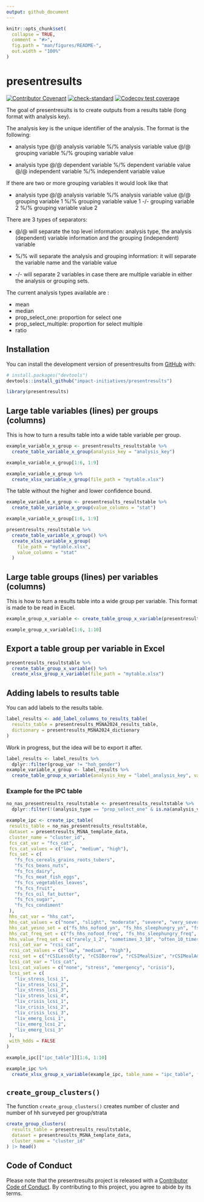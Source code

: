 ```yaml
---
output: github_document
---
```


<!-- README.md is generated from README.Rmd. Please edit that file -->

```r
knitr::opts_chunk$set(
  collapse = TRUE,
  comment = "#>",
  fig.path = "man/figures/README-",
  out.width = "100%"
)
```

# presentresults

<!-- badges: start -->
[![Contributor Covenant](https://img.shields.io/badge/Contributor%20Covenant-2.1-4baaaa.svg)](code_of_conduct.md)
[![check-standard](https://github.com/impact-initiatives/presentresults/actions/workflows/check-standard.yaml/badge.svg)](https://github.com/impact-initiatives/presentresults/actions/workflows/check-standard.yaml)
[![Codecov test coverage](https://codecov.io/gh/impact-initiatives/presentresults/branch/main/graph/badge.svg)](https://app.codecov.io/gh/impact-initiatives/presentresults?branch=main)
<!-- badges: end -->

The goal of presentresults is to create outputs from a results table (long format with 
analysis key).

The analysis key is the unique identifier of the analysis. The format is the following:

- analysis type @/@ analysis variable %/% analysis variable value @/@ grouping variable %/% grouping variable value

- analysis type @/@ dependent variable %/% dependent variable value @/@ independent variable %/% independent variable value

If there are two or more grouping variables it would look like that

- analysis type @/@ analysis variable %/% analysis variable value @/@ grouping variable 1 %/% grouping variable value 1 -/- grouping variable 2 %/% grouping variable value 2

There are 3 types of separators:

- @/@ will separate the top level information: analysis type, the analysis (dependent) variable information and the grouping (independent) variable

- %/% will separate the analysis and grouping information: it will separate the variable name and the variable value

- -/- will separate 2 variables in case there are multiple variable in either the analysis or grouping sets.

The current analysis types available are :

- mean
- median
- prop_select_one: proportion for select one
- prop_select_multiple: proportion for select multiple
- ratio

## Installation

You can install the development version of presentresults from [GitHub](https://github.com/) with:

``` r
# install.packages("devtools")
devtools::install_github("impact-initiatives/presentresults")
```

```r
library(presentresults)
```

## Large table variables (lines) per groups (columns)

This is how to turn a results table into a wide table variable per group.

```r
example_variable_x_group <- presentresults_resultstable %>%
  create_table_variable_x_group(analysis_key = "analysis_key")

example_variable_x_group[1:6, 1:9]
```

```r
example_variable_x_group %>%
  create_xlsx_variable_x_group(file_path = "mytable.xlsx")
```
The table without the higher and lower confidence bound.
```r
example_variable_x_group <- presentresults_resultstable %>%
  create_table_variable_x_group(value_columns = "stat")

example_variable_x_group[1:6, 1:9]
```


```r
presentresults_resultstable %>%
  create_table_variable_x_group() %>%
  create_xlsx_variable_x_group(
    file_path = "mytable.xlsx",
    value_columns = "stat"
  )
```

## Large table groups (lines) per variables (columns)

This is how to turn a results table into a wide group per variable. This format is made to be read 
in Excel.

```r
example_group_x_variable <- create_table_group_x_variable(presentresults_resultstable, value_columns = "stat")

example_group_x_variable[1:6, 1:10]
```
## Export a table group per variable in Excel

```r
presentresults_resultstable %>%
  create_table_group_x_variable() %>%
  create_xlsx_group_x_variable(file_path = "mytable.xlsx")
```

## Adding labels to results table

You can add labels to the results table.
```r
label_results <- add_label_columns_to_results_table(
  results_table = presentresults_MSNA2024_results_table,
  dictionary = presentresults_MSNA2024_dictionary
)

```

Work in progress, but the idea will be to export it after.
```r
label_results <- label_results %>%
  dplyr::filter(group_var != "hoh_gender")
example_variable_x_group <- label_results %>%
  create_table_group_x_variable(analysis_key = "label_analysis_key", value_columns = "stat")

```


### Example for the IPC table

```r
no_nas_presentresults_resultstable <- presentresults_resultstable %>%
  dplyr::filter(!(analysis_type == "prop_select_one" & is.na(analysis_var_value)))

example_ipc <- create_ipc_table(
 results_table = no_nas_presentresults_resultstable,
 dataset = presentresults_MSNA_template_data,
 cluster_name = "cluster_id",
 fcs_cat_var = "fcs_cat",
 fcs_cat_values = c("low", "medium", "high"),
 fcs_set = c(
   "fs_fcs_cereals_grains_roots_tubers",
   "fs_fcs_beans_nuts",
   "fs_fcs_dairy",
   "fs_fcs_meat_fish_eggs",
   "fs_fcs_vegetables_leaves",
   "fs_fcs_fruit",
   "fs_fcs_oil_fat_butter",
   "fs_fcs_sugar",
   "fs_fcs_condiment"
 ),
 hhs_cat_var = "hhs_cat",
 hhs_cat_values = c("none", "slight", "moderate", "severe", "very_severe"),
 hhs_cat_yesno_set = c("fs_hhs_nofood_yn", "fs_hhs_sleephungry_yn", "fs_hhs_daynoteating_yn"),
 hhs_cat_freq_set = c("fs_hhs_nofood_freq", "fs_hhs_sleephungry_freq", "fs_hhs_daynoteating_freq"),
 hhs_value_freq_set = c("rarely_1_2", "sometimes_3_10", "often_10_times"),
 rcsi_cat_var = "rcsi_cat",
 rcsi_cat_values = c("low", "medium", "high"),
 rcsi_set = c("rCSILessQlty", "rCSIBorrow", "rCSIMealSize", "rCSIMealAdult", "rCSIMealNb"),
 lcsi_cat_var = "lcs_cat",
 lcsi_cat_values = c("none", "stress", "emergency", "crisis"),
 lcsi_set = c(
   "liv_stress_lcsi_1",
   "liv_stress_lcsi_2",
   "liv_stress_lcsi_3",
   "liv_stress_lcsi_4",
   "liv_crisis_lcsi_1",
   "liv_crisis_lcsi_2",
   "liv_crisis_lcsi_3",
   "liv_emerg_lcsi_1",
   "liv_emerg_lcsi_2",
   "liv_emerg_lcsi_3"
 ),
 with_hdds = FALSE
)

example_ipc[["ipc_table"]][1:6, 1:10]
```

```r
example_ipc %>%
  create_xlsx_group_x_variable(example_ipc, table_name = "ipc_table", file_path = "ipc_table.xlsx")
```


## `create_group_clusters()`

The function `create_group_clusters()` creates number of cluster and number of hh surveyed per group/strata
```r
create_group_clusters(
  results_table = presentresults_resultstable,
  dataset = presentresults_MSNA_template_data,
  cluster_name = "cluster_id"
) |> head()
```

## Code of Conduct

Please note that the presentresults project is released with a [Contributor Code of Conduct](https://impact-initiatives.github.io/presentresults/CODE_OF_CONDUCT.html). By contributing to this project, you agree to abide by its terms.
